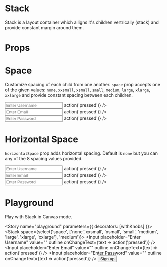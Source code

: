 
<Meta title="Design System|Stack" component={Stack} />

# Stack
Stack is a layout container which alligns it's children vertrically (stack) and provide constant margin around them.

# Props

<Props of={Stack} />

# Space
Customize spacing of each child from one another. `space` prop accepts one of the given values: `none`, `xxsmall`, `xsmall`, `small`, `medium`, `large`, `xlarge`, `xxlarge` and provide constant spacing between each children.

<Preview>
  <Story name="space">
      <Stack space="large">
        <Input
          placeholder="Enter Username"
          value=""
          outline
          onChangeText={text => action('pressed')}
        />
        <Input
          placeholder="Enter Email"
          value=""
          outline
          onChangeText={text => action('pressed')}
        />
        <Input
          placeholder="Enter Password"
          value=""
          outline
          onChangeText={text => action('pressed')}
        />
      </Stack>
  </Story>
</Preview>

# Horizontal Space
`horizontalSpace` prop adds horizontal spacing. Default is `none` but you can any of the 8 spacing values provided.

<Preview>
  <Story name="horizontalSpace">
      <Stack space="large" horizontalSpace="xxlarge">
        <Input
          placeholder="Enter Username"
          value=""
          outline
          onChangeText={text => action('pressed')}
        />
        <Input
          placeholder="Enter Email"
          value=""
          outline
          onChangeText={text => action('pressed')}
        />
        <Input
          placeholder="Enter Password"
          value=""
          outline
          onChangeText={text => action('pressed')}
        />
      </Stack>
  </Story>
</Preview>

# Playground

Play with Stack in Canvas mode.

<Story name="playground" parameters={{ decorators: [withKnobs] }}>
 <Stack
  space={select('space', ['none','xxsmall', 'xsmall', 'small', 'medium', 'large', 'xlarge', 'xxlarge'], 'medium')}>
    <Input
      placeholder="Enter Username"
      value=""
      outline
      onChangeText={text => action('pressed')}
    />
    <Input
      placeholder="Enter Email"
      value=""
      outline
      onChangeText={text => action('pressed')}
    />
    <Input
      placeholder="Enter Password"
      value=""
      outline
      onChangeText={text => action('pressed')}
    />
    <Button>
      Sign up
    </Button>
  </Stack>
</Story>